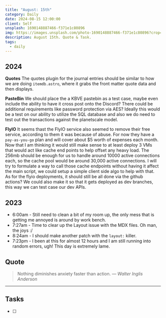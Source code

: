```yaml
---
title: "August: 15th"
category: Daily
date: 2024-08-15 12:00:00
client: Self
unsplash: 1690148887466-f371e1c80896
img: https://images.unsplash.com/photo-1690148887466-f371e1c80896?crop=entropy&cs=srgb&fm=jpg&ixid=MnwzNjM5Nzd8MHwxfHJhbmRvbXx8fHx8fHx8fDE2ODE3NDg2ODY&ixlib=rb-4.0.3&q=85
description: August 15th. Quote & Task.
tags:
  - daily
---
```


## 2024

**Quotes**
The quotes plugin for the journal entries should be similar to how we are doing `itemdb.astro`, where it grabs the front matter quote data and then displays.

**PasteBin**
We should place the a KBVE pastebin as a test case, maybe even include the ability to have it cross post onto the Discord?
There could be additional requirements like password protection via AES?
Ideally this would be a test on our ability to utilize the SQL database and also we do need to test out the transactions against the planetscale model.

**FlyIO**
It seems thast the FlyIO service also seemed to remove their free service, according to them it was because of abuse.
For now they have a `pay-as-you-go` plan and will cover about $5 worth of expenses each month.
Now that I am thinking it would still make sense to at least deploy 3 VMs that would act like cache end points to help offset any heavy load.
The 256mb should be enough for us to handle around 10000 active connections each, so the cache pool would be around 30,000 active connections. 
I will try to formulate a way to call those cache endpoints without having it affect the main script, we could setup a simple client side algo to help with that.
As for the flyio deployments, it should still be all done via the github actions?
We could also make it so that it gets deployed as dev branches, this way we can test case our dev APIs.

## 2023
- 6:00am - Still need to clean a bit of my room up, the only mess that is getting me annoyed is around by work bench. 
- 7:27am - Time to clear up the Layout issue with the MDX files. Oh man, the joys :/
- 8:24am - I should make another patch with the `layout:` killer.
- 7:23pm - I been at this for almost 12 hours and I am still running into random errors, ugh! This day is extremely lame.

## Quote

> Nothing diminishes anxiety faster than action.
> — <cite>Walter Inglis Anderson</cite>

---

## Tasks

- [ ]
